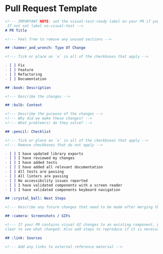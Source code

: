 
<Meta title="Docs/Templates/Pull Request" />

# Pull Request Template

```md
<!--- IMPORTANT NOTE: set the visual-test-ready label on your PR if you would like to run visual tests.
 If not set label no-visual-test -->
# PR Title

<!--- Feel free to remove any unused sections -->

## :hammer_and_wrench: Type Of Change

<!--- Tick or place an `x` in all of the checkboxes that apply -->

- [ ] Fix
- [ ] Feature
- [ ] Refactoring
- [ ] Documentation

## :book: Description

<!--- Describe the changes -->

## :bulb: Context

<!--- Describe the purpose of the changes -->
<!--- Why did we make these changes? -->
<!--- What problem(s) do they solve? -->

## :pencil: Checklist

<!--- Tick or place an `x` in all of the checkboxes that apply -->
<!--- Remove checkboxes that do not apply -->

- [ ] I have updated library exports
- [ ] I have reviewed my changes
- [ ] I have added tests
- [ ] I have added all relevant documentation
- [ ] All tests are passing
- [ ] All linters are passing
- [ ] No accessibility issues reported
- [ ] I have validated components with a screen reader
- [ ] I have validated components keyboard navigation

## :crystal_ball: Next Steps

<!--- Describe any future changes that need to be made after merging the PR -->

## :camera: Screenshots / GIFs

<!--- If your PR contains visual UI changes to an existing component, please add BEFORE and AFTER images so it is
clear to see what changed. Also add steps to reproduce if it is necessary. -->

## :link: Sources

<!--- Add any links to external reference material -->
```
